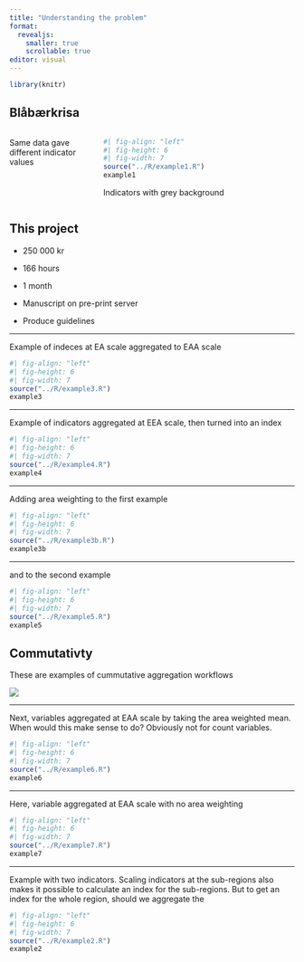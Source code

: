 ```yaml
---
title: "Understanding the problem"
format: 
  revealjs:
    smaller: true
    scrollable: true
editor: visual
---
```


```r
library(knitr)
```

## Blåbærkrisa

::: columns
::: {.column width="30%"}
Same data gave different indicator values
:::

::: {.column width="70%"}
```r
#| fig-align: "left"
#| fig-height: 6
#| fig-width: 7
source("../R/example1.R")
example1
```

::: aside
Indicators with grey background
:::
:::
:::

## This project

-   250 000 kr

-   166 hours

-   1 month

-   Manuscript on pre-print server

-   Produce guidelines

------------------------------------------------------------------------

Example of indeces at EA scale aggregated to EAA scale

```r
#| fig-align: "left"
#| fig-height: 6
#| fig-width: 7
source("../R/example3.R")
example3
```

------------------------------------------------------------------------

Example of indicators aggregated at EEA scale, then turned into an index

```r
#| fig-align: "left"
#| fig-height: 6
#| fig-width: 7
source("../R/example4.R")
example4
```

------------------------------------------------------------------------

Adding area weighting to the first example

```r
#| fig-align: "left"
#| fig-height: 6
#| fig-width: 7
source("../R/example3b.R")
example3b
```

------------------------------------------------------------------------

and to the second example

```r
#| fig-align: "left"
#| fig-height: 6
#| fig-width: 7
source("../R/example5.R")
example5
```

## Commutativty

These are examples of cummutative aggregation workflows

![](img/commutativity.PNG)

------------------------------------------------------------------------

Next, variables aggregated at EAA scale by taking the area weighted mean. When would this make sense to do? Obviously not for count variables.

```r
#| fig-align: "left"
#| fig-height: 6
#| fig-width: 7
source("../R/example6.R")
example6
```

------------------------------------------------------------------------

Here, variable aggregated at EAA scale with no area weighting

```r
#| fig-align: "left"
#| fig-height: 6
#| fig-width: 7
source("../R/example7.R")
example7
```

------------------------------------------------------------------------

Example with two indicators. Scaling indicators at the sub-regions also makes it possible to calculate an index for the sub-regions. But to get an index for the whole region, should we aggregate the

```r
#| fig-align: "left"
#| fig-height: 6
#| fig-width: 7
source("../R/example2.R")
example2
```
